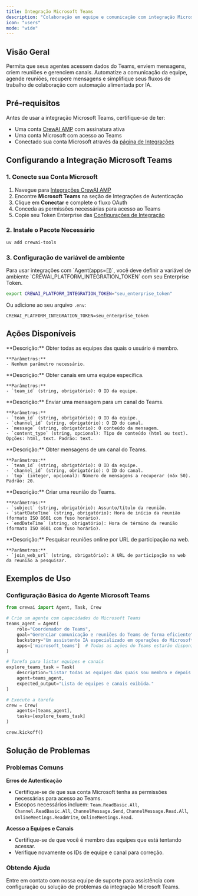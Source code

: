 ```yaml
---
title: Integração Microsoft Teams
description: "Colaboração em equipe e comunicação com integração Microsoft Teams para CrewAI."
icon: "users"
mode: "wide"
---
```


## Visão Geral

Permita que seus agentes acessem dados do Teams, enviem mensagens, criem reuniões e gerenciem canais. Automatize a comunicação da equipe, agende reuniões, recupere mensagens e simplifique seus fluxos de trabalho de colaboração com automação alimentada por IA.

## Pré-requisitos

Antes de usar a integração Microsoft Teams, certifique-se de ter:

- Uma conta [CrewAI AMP](https://app.crewai.com) com assinatura ativa
- Uma conta Microsoft com acesso ao Teams
- Conectado sua conta Microsoft através da [página de Integrações](https://app.crewai.com/crewai_plus/connectors)

## Configurando a Integração Microsoft Teams

### 1. Conecte sua Conta Microsoft

1. Navegue para [Integrações CrewAI AMP](https://app.crewai.com/crewai_plus/connectors)
2. Encontre **Microsoft Teams** na seção de Integrações de Autenticação
3. Clique em **Conectar** e complete o fluxo OAuth
4. Conceda as permissões necessárias para acesso ao Teams
5. Copie seu Token Enterprise das [Configurações de Integração](https://app.crewai.com/crewai_plus/settings/integrations)

### 2. Instale o Pacote Necessário

```bash
uv add crewai-tools
```

### 3. Configuração de variável de ambiente

<Note>
  Para usar integrações com `Agent(apps=[])`, você deve definir a variável de ambiente `CREWAI_PLATFORM_INTEGRATION_TOKEN` com seu Enterprise Token.
</Note>

```bash
export CREWAI_PLATFORM_INTEGRATION_TOKEN="seu_enterprise_token"
```

Ou adicione ao seu arquivo `.env`:

```
CREWAI_PLATFORM_INTEGRATION_TOKEN=seu_enterprise_token
```

## Ações Disponíveis

<AccordionGroup>
  <Accordion title="microsoft_teams/get_teams">
    **Descrição:** Obter todas as equipes das quais o usuário é membro.

    **Parâmetros:**
    - Nenhum parâmetro necessário.
  </Accordion>

  <Accordion title="microsoft_teams/get_channels">
    **Descrição:** Obter canais em uma equipe específica.

    **Parâmetros:**
    - `team_id` (string, obrigatório): O ID da equipe.
  </Accordion>

  <Accordion title="microsoft_teams/send_message">
    **Descrição:** Enviar uma mensagem para um canal do Teams.

    **Parâmetros:**
    - `team_id` (string, obrigatório): O ID da equipe.
    - `channel_id` (string, obrigatório): O ID do canal.
    - `message` (string, obrigatório): O conteúdo da mensagem.
    - `content_type` (string, opcional): Tipo de conteúdo (html ou text). Opções: html, text. Padrão: text.
  </Accordion>

  <Accordion title="microsoft_teams/get_messages">
    **Descrição:** Obter mensagens de um canal do Teams.

    **Parâmetros:**
    - `team_id` (string, obrigatório): O ID da equipe.
    - `channel_id` (string, obrigatório): O ID do canal.
    - `top` (integer, opcional): Número de mensagens a recuperar (máx 50). Padrão: 20.
  </Accordion>

  <Accordion title="microsoft_teams/create_meeting">
    **Descrição:** Criar uma reunião do Teams.

    **Parâmetros:**
    - `subject` (string, obrigatório): Assunto/título da reunião.
    - `startDateTime` (string, obrigatório): Hora de início da reunião (formato ISO 8601 com fuso horário).
    - `endDateTime` (string, obrigatório): Hora de término da reunião (formato ISO 8601 com fuso horário).
  </Accordion>

  <Accordion title="microsoft_teams/search_online_meetings_by_join_url">
    **Descrição:** Pesquisar reuniões online por URL de participação na web.

    **Parâmetros:**
    - `join_web_url` (string, obrigatório): A URL de participação na web da reunião a pesquisar.
  </Accordion>
</AccordionGroup>

## Exemplos de Uso

### Configuração Básica do Agente Microsoft Teams

```python
from crewai import Agent, Task, Crew

# Crie um agente com capacidades do Microsoft Teams
teams_agent = Agent(
    role="Coordenador do Teams",
    goal="Gerenciar comunicação e reuniões do Teams de forma eficiente",
    backstory="Um assistente IA especializado em operações do Microsoft Teams e colaboração em equipe.",
    apps=['microsoft_teams']  # Todas as ações do Teams estarão disponíveis
)

# Tarefa para listar equipes e canais
explore_teams_task = Task(
    description="Listar todas as equipes das quais sou membro e depois obter os canais da primeira equipe.",
    agent=teams_agent,
    expected_output="Lista de equipes e canais exibida."
)

# Execute a tarefa
crew = Crew(
    agents=[teams_agent],
    tasks=[explore_teams_task]
)

crew.kickoff()
```

## Solução de Problemas

### Problemas Comuns

**Erros de Autenticação**
- Certifique-se de que sua conta Microsoft tenha as permissões necessárias para acesso ao Teams.
- Escopos necessários incluem: `Team.ReadBasic.All`, `Channel.ReadBasic.All`, `ChannelMessage.Send`, `ChannelMessage.Read.All`, `OnlineMeetings.ReadWrite`, `OnlineMeetings.Read`.

**Acesso a Equipes e Canais**
- Certifique-se de que você é membro das equipes que está tentando acessar.
- Verifique novamente os IDs de equipe e canal para correção.

### Obtendo Ajuda

<Card title="Precisa de Ajuda?" icon="headset" href="mailto:support@crewai.com">
  Entre em contato com nossa equipe de suporte para assistência com configuração ou solução de problemas da integração Microsoft Teams.
</Card>
